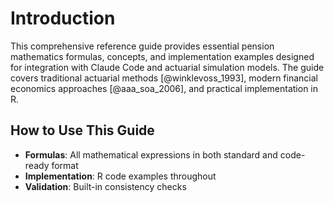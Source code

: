 # Introduction

This comprehensive reference guide provides essential pension mathematics formulas, concepts, and implementation examples designed for integration with Claude Code and actuarial simulation models. The guide covers traditional actuarial methods [@winklevoss_1993], modern financial economics approaches [@aaa_soa_2006], and practical implementation in R.

## How to Use This Guide

- **Formulas**: All mathematical expressions in both standard and code-ready format
- **Implementation**: R code examples throughout
- **Validation**: Built-in consistency checks